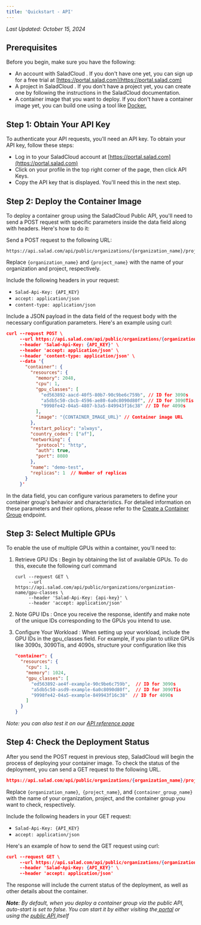 ```yaml
---
title: 'Quickstart - API'
---
```


_Last Updated: October 15, 2024_

## Prerequisites

Before you begin, make sure you have the following:

- An account with SaladCloud . If you don't have one yet, you can sign up for a free trial at
  [https://portal.salad.com](https://portal.salad.com)
- A project in SaladCloud . If you don't have a project yet, you can create one by following the instructions in the
  SaladCloud documentation.
- A container image that you want to deploy. If you don't have a container image yet, you can build one using a tool
  like [Docker.](https://www.docker.com/)

## Step 1: Obtain Your API Key

To authenticate your API requests, you'll need an API key. To obtain your API key, follow these steps:

- Log in to your SaladCloud account at [https://portal.salad.com](https://portal.salad.com)
- Click on your profile in the top right corner of the page, then click API Keys.
- Copy the API key that is displayed. You'll need this in the next step.

## Step 2: Deploy the Container Image

To deploy a container group using the SaladCloud Public API, you'll need to send a POST request with specific parameters
inside the data field along with headers. Here's how to do it:

Send a POST request to the following URL:

```
https://api.salad.com/api/public/organizations/{organization_name}/projects/{project_name}/containers
```

Replace `{organization_name}` and `{project_name}` with the name of your organization and project, respectively.

Include the following headers in your request:

- `Salad-Api-Key: {API_KEY}`
- `accept: application/json`
- `content-type: application/json`

Include a JSON payload in the data field of the request body with the necessary configuration parameters. Here's an
example using curl:

```json curl
curl --request POST \
     --url https://api.salad.com/api/public/organizations/{organization_name}/projects/{project_name}/containers \
     --header 'Salad-Api-Key: {API_KEY}' \
     --header 'accept: application/json' \
     --header 'content-type: application/json' \
     --data '{
       "container": {
         "resources": {
           "memory": 2048,
           "cpu": 1,
           "gpu_classes": [
             "ed563892-aacd-40f5-80b7-90c9be6c759b", // ID for 3090s
             "a5db5c50-cbcb-4596-ae80-6a0c8090d80f", // ID for 3090Tis
             "9998fe42-04a5-4807-b3a5-849943f16c38" // ID for 4090s
           ],
           "image": "{CONTAINER_IMAGE_URL}" // Container image URL
         },
         "restart_policy": "always",
         "country_codes": ["af"],
         "networking": {
           "protocol": "http",
           "auth": true,
           "port": 8080
         },
         "name": "demo-test",
         "replicas": 1  // Number of replicas
       }
     }'

```

In the data field, you can configure various parameters to define your container group's behavior and characteristics.
For detailed information on these parameters and their options, please refer to the
[Create a Container Group](/reference/saladcloud-api/container-groups/create-container-group) endpoint.

## Step 3: Select Multiple GPUs

To enable the use of multiple GPUs within a container, you'll need to:

1. Retrieve GPU IDs : Begin by obtaining the list of available GPUs. To do this, execute the following curl command
   ```shell
   curl --request GET \
        --url https://api.salad.com/api/public/organizations/organization-name/gpu-classes \
        --header 'Salad-Api-Key: {api-key}' \
        --header 'accept: application/json'
   ```
2. Note GPU IDs : Once you receive the response, identify and make note of the unique IDs corresponding to the GPUs you
   intend to use.
3. Configure Your Workload : When setting up your workload, include the GPU IDs in the gpu_classes field. For example,
   if you plan to utilize GPUs like 3090s, 3090Tis, and 4090s, structure your configuration like this

   ```json
   "container": {
     "resources": {
       "cpu": 1,
       "memory": 1024,
       "gpu_classes": [
         "ed563892-ae4f-example-90c9be6c759b",  // ID for 3090s
         "a5db5c50-asd9-example-6a0c8090d80f",  // ID for 3090Tis
         "9998fe42-04a5-example-849943f16c38"  // ID for 4090s
       ]
     }
   }

   ```

_Note: you can also test it on our [API reference page](/reference/saladcloud-api/organizations/list-gpu-classes)_

## **Step 4: Check the Deployment Status**

After you send the POST request in previous step, SaladCloud will begin the process of deploying your container image.
To check the status of the deployment, you can send a GET request to the following URL.

```json curl
https://api.salad.com/api/public/organizations/{organization_name}/projects/{project_name}/containers/{container_group_name}
```

Replace `{organization_name}`,` {project_name}`, and `{container_group_name}` with the name of your organization,
project, and the container group you want to check, respectively.

Include the following headers in your GET request:

- `Salad-Api-Key: {API_KEY}`
- `accept: application/json`

Here's an example of how to send the GET request using curl:

```json curl
curl --request GET \
     --url https://api.salad.com/api/public/organizations/{organization_name}/projects/{project_name}/containers/{container_group_name} \
     --header 'Salad-Api-Key: {API_KEY}' \
     --header 'accept: application/json'
```

The response will include the current status of the deployment, as well as other details about the container.

_**Note**: By default, when you deploy a container group via the public API, auto-start is set to false. You can start
it by either visiting the[ portal](https://portal.salad.com/) or using the
[public API ](/reference/saladcloud-api/container-groups/start-container-group) itself_
